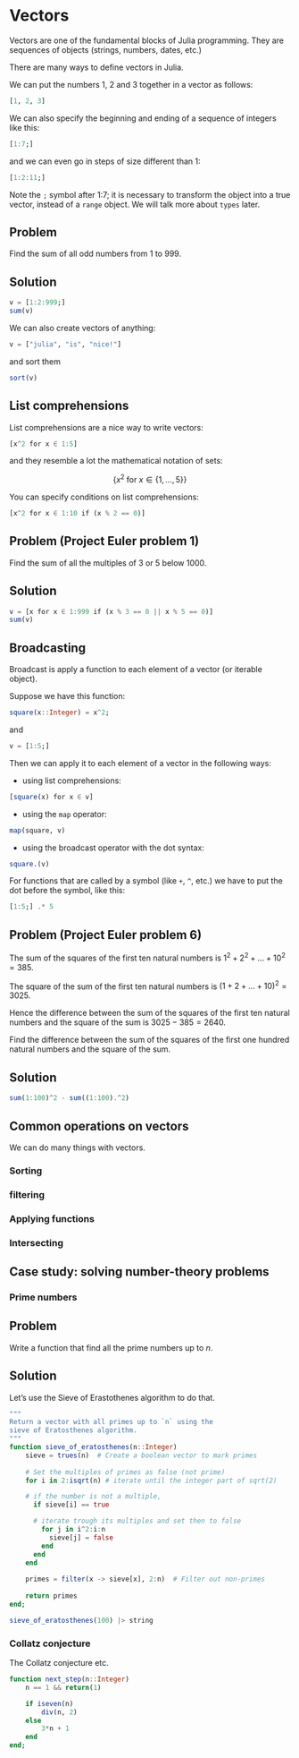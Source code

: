# Vectors

Vectors are one of the fundamental blocks of Julia programming. They are sequences of objects (strings, numbers, dates, etc.)

There are many ways to define vectors in Julia.

We can put the numbers 1, 2 and 3 together in a vector as follows:

```julia
[1, 2, 3]
```

We can also specify the beginning and ending of a sequence of integers like this:

```julia
[1:7;]
```

and we can even go in steps of size different than 1:

```julia
[1:2:11;]
```

Note the `;` symbol after 1:7; it is necessary to transform the object into a true vector, instead of a `range` object. We will talk more about `types` later.

::: {.callout-note icon=false}
## Problem 

Find the sum of all odd numbers from 1 to 999.

:::

::: {.callout-tip icon=false}
## Solution

```julia
v = [1:2:999;]
sum(v)
```
:::

We can also create vectors of anything:

```julia
v = ["julia", "is", "nice!"]
```

and sort them

```julia
sort(v)
```

## List comprehensions

List comprehensions are a nice way to write vectors:

```julia
[x^2 for x ∈ 1:5]
```

and they resemble a lot the mathematical notation of sets:

$$
\{x^2 \; \text{for } x \in \{1, \ldots, 5 \} \}
$$

You can specify conditions on list comprehensions:

```julia
[x^2 for x ∈ 1:10 if (x % 2 == 0)]
```

::: {.callout-note icon=false}
## Problem (Project Euler problem 1)

Find the sum of all the multiples of $3$ or $5$ below $1000$.
:::

::: {.callout-tip icon=false}
## Solution

```julia
v = [x for x ∈ 1:999 if (x % 3 == 0 || x % 5 == 0)]
sum(v)
```

:::


## Broadcasting

Broadcast is apply a function to each element of a vector (or iterable object).

Suppose we have this function:

```julia
square(x::Integer) = x^2;
```

and 

```julia
v = [1:5;]
```

Then we can apply it to each element of a vector in the following ways:

- using list comprehensions:

```julia
[square(x) for x ∈ v]
```

- using the `map` operator:

```julia
map(square, v)
```

- using the broadcast operator with the dot syntax:

```julia
square.(v)
```

For functions that are called by a symbol (like `+`, `^`, etc.) we have to put the dot before the symbol, like this:

```julia
[1:5;] .* 5
```

::: {.callout-note icon=false}
## Problem (Project Euler problem 6)

<p> The sum of the squares of the first ten natural numbers is
$1^2+ 2 ^2+ \dots + 10^2 = 385.$</p>
<p>The square of the sum of the first ten natural numbers is
$(1+ 2+ \dots + 10)^2 = 3025.$</p>
</p>Hence the difference between the sum of the squares of the first ten natural numbers and the square of the sum is $3025-385 = 2640.$</p>

</p> Find the difference between the sum of the squares of the first one hundred natural numbers and the square of the sum. </p>
:::

::: {.callout-tip icon=false}
## Solution

```julia
sum(1:100)^2 - sum((1:100).^2)
```
:::


## Common operations on vectors

We can do many things with vectors.

### Sorting

### filtering

### Applying functions

### Intersecting

## Case study: solving number-theory problems

### Prime numbers

::: {.callout-note icon=false}
## Problem 

Write a function that find all the prime numbers up to $n$.
:::

::: {.callout-tip icon=false}
## Solution

Let's use the Sieve of Erastothenes algorithm to do that.

```julia
"""
Return a vector with all primes up to `n` using the
sieve of Eratosthenes algorithm.
"""
function sieve_of_eratosthenes(n::Integer)
    sieve = trues(n)  # Create a boolean vector to mark primes
    
    # Set the multiples of primes as false (not prime)
    for i in 2:isqrt(n) # iterate until the integer part of sqrt(2)

    # if the number is not a multiple,
      if sieve[i] == true

      # iterate trough its multiples and set then to false
        for j in i^2:i:n
          sieve[j] = false
        end
      end
    end
    
    primes = filter(x -> sieve[x], 2:n)  # Filter out non-primes
    
    return primes
end;
```

```julia
sieve_of_eratosthenes(100) |> string
```

:::

### Collatz conjecture

The Collatz conjecture etc.

```julia
function next_step(n::Integer)
    n == 1 && return(1)

    if iseven(n)        
        div(n, 2)
    else
        3*n + 1
    end
end;
```
